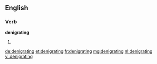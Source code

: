 ==English==

===Verb===
'''denigrating'''

# {{present participle of|denigrate}}

[[de:denigrating]]
[[et:denigrating]]
[[fr:denigrating]]
[[mg:denigrating]]
[[nl:denigrating]]
[[vi:denigrating]]